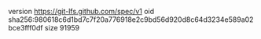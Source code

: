 version https://git-lfs.github.com/spec/v1
oid sha256:980618c6d1bd7c7f20a776918e2c9bd56d920d8c64d3234e589a02bce3fff0df
size 91959
